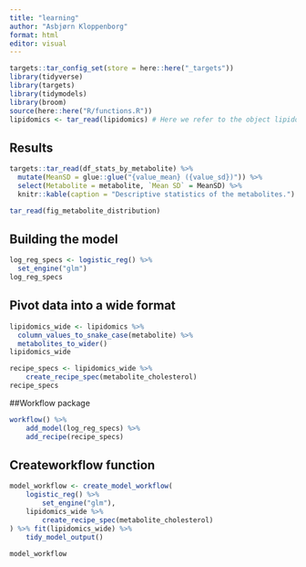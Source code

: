 ```yaml
---
title: "learning"
author: "Asbjørn Kloppenborg"
format: html
editor: visual
---
```


```r
targets::tar_config_set(store = here::here("_targets"))
library(tidyverse)
library(targets)
library(tidymodels)
library(broom)
source(here::here("R/functions.R"))
lipidomics <- tar_read(lipidomics) # Here we refer to the object lipidomics in the _target file
```

## Results

```r
targets::tar_read(df_stats_by_metabolite) %>%
  mutate(MeanSD = glue::glue("{value_mean} ({value_sd})")) %>%
  select(Metabolite = metabolite, `Mean SD` = MeanSD) %>%
  knitr::kable(caption = "Descriptive statistics of the metabolites.")
```

```r
tar_read(fig_metabolite_distribution)
```

## Building the model

```r
log_reg_specs <- logistic_reg() %>%
  set_engine("glm")
log_reg_specs
```

## Pivot data into a wide format

```r
lipidomics_wide <- lipidomics %>%
  column_values_to_snake_case(metabolite) %>%
  metabolites_to_wider()
lipidomics_wide
```

```r
recipe_specs <- lipidomics_wide %>% 
    create_recipe_spec(metabolite_cholesterol)
recipe_specs
```

##Workflow package

```r
workflow() %>% 
    add_model(log_reg_specs) %>%
    add_recipe(recipe_specs) 

```

## Createworkflow function

```r
model_workflow <- create_model_workflow(
    logistic_reg() %>% 
        set_engine("glm"),
    lipidomics_wide %>% 
        create_recipe_spec(metabolite_cholesterol)
) %>% fit(lipidomics_wide) %>% 
    tidy_model_output()

model_workflow
```
